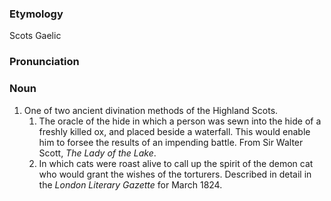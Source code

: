===Etymology===
Scots Gaelic

===Pronunciation===

===Noun===
#One of two ancient divination methods of the Highland Scots.
##The oracle of the hide in which a person was sewn into the hide of a freshly killed ox, and placed beside a waterfall.  This would enable him to forsee the results of an impending battle.  From Sir Walter Scott, ''The Lady of the Lake''.
##In which cats were roast alive to call up the spirit of the demon cat who would grant the wishes of the torturers.  Described in detail in the ''London Literary Gazette'' for March 1824.